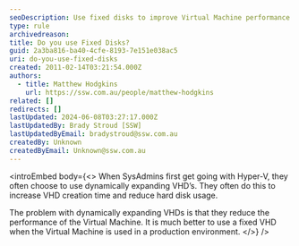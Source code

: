 ```yaml
---
seoDescription: Use fixed disks to improve Virtual Machine performance and efficiency in production environments.
type: rule
archivedreason:
title: Do you use Fixed Disks?
guid: 2a3ba816-ba40-4cfe-8193-7e151e038ac5
uri: do-you-use-fixed-disks
created: 2011-02-14T03:21:54.000Z
authors:
  - title: Matthew Hodgkins
    url: https://ssw.com.au/people/matthew-hodgkins
related: []
redirects: []
lastUpdated: 2024-06-08T03:27:17.000Z
lastUpdatedBy: Brady Stroud [SSW]
lastUpdatedByEmail: bradystroud@ssw.com.au
createdBy: Unknown
createdByEmail: Unknown@ssw.com.au
---
```


<introEmbed
  body={<>
When SysAdmins first get going with Hyper-V, they often choose to use dynamically expanding VHD’s. They often do this to increase VHD creation time and reduce hard disk usage.

The problem with dynamically expanding VHDs is that they reduce the performance of the Virtual Machine. It is much better to use a fixed VHD when the Virtual Machine is used in a production environment.
  </>}
/>
